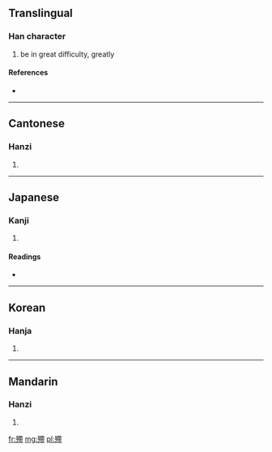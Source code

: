 ==Translingual==

===Han character===
{{Han char|rn=78|rad=歹|as=11|sn=15|four=1422<sub>7</sub>|canj=一弓大心月 (MNKPB)}}

# be in great difficulty, greatly

====References====
* {{Han ref|kx=0582.370|dkj=16550|dj=0975.320|hdz=21393.050|uh=6BA2|ud=27554|bh=E5F3|bd=58867}}

----

==Cantonese==

===Hanzi===
{{yue-hanzi|jyut=|y=taai3}}

# {{defn|Cantonese|sort=歹11}}

----

==Japanese==

===Kanji===
{{ja-kanji|grade=|rs=歹11}}

# {{defn|Japanese|sort=歹11}}

====Readings====
* {{ja-readings|on=[[てい]] (tei), [[たい]] (tai), [[けい]] (kei)|kun=[[つかれる]] (tsukareru)}}

----

==Korean==

===Hanja===
{{ko-hanja|hangeul=체|eumhun=|rv=che|mr=ch'e|y=chey}}

# {{defn|Korean|sort=歹11}}

----

==Mandarin==

===Hanzi===
{{cmn-hanzi|pin=[[tì]] ([[ti4]])|wg=t'i<sup>4</sup>}}

# {{defn|Mandarin|sort=歹11}}

[[fr:殢]]
[[mg:殢]]
[[pl:殢]]